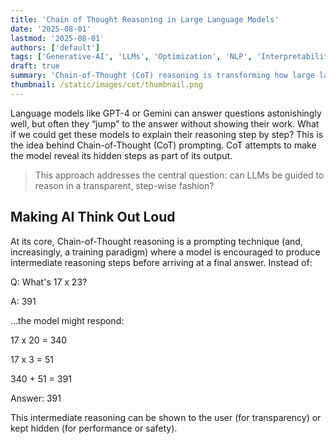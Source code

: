 ```yaml
---
title: 'Chain of Thought Reasoning in Large Language Models'
date: '2025-08-01'
lastmod: '2025-08-01'
authors: ['default']
tags: ['Generative-AI', 'LLMs', 'Optimization', 'NLP', 'Interpretability']
draft: true
summary: 'Chain-of-Thought (CoT) reasoning is transforming how large language models tackle complex, multi-step problems. Instead of jumping straight to an answer, CoT prompts models to think out loud and reason into logical steps that improve accuracy. This blog unpacks the origins of CoT, the methods behind it and why its becoming essential for better LLMs problem-solving.'
thumbnail: /static/images/cot/thumbnail.png
---
```


Language models like GPT-4 or Gemini can answer questions astonishingly well, but often they “jump” to the answer without showing their work. What if we could get these models to explain their reasoning step by step? This is the idea behind Chain-of-Thought (CoT) prompting. CoT attempts to make the model reveal its hidden steps as part of its output.

> This approach addresses the central question: can LLMs be guided to reason in a transparent, step-wise fashion?

<TOCInline toc={props.toc} exclude="Introduction" />

## Making AI Think Out Loud

At its core, Chain-of-Thought reasoning is a prompting technique (and, increasingly, a training paradigm) where a model is encouraged to produce intermediate reasoning steps before arriving at a final answer.
Instead of:

Q: What's 17 x 23?

A: 391

…the model might respond:

17 x 20 = 340

17 x 3 = 51

340 + 51 = 391

Answer: 391

This intermediate reasoning can be shown to the user (for transparency) or kept hidden (for performance or safety).
